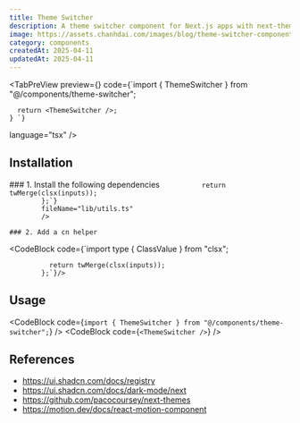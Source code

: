 ```yaml
---
title: Theme Switcher
description: A theme switcher component for Next.js apps with next-themes and Tailwind CSS, supporting system, light, and dark modes.
image: https://assets.chanhdai.com/images/blog/theme-switcher-component.webp
category: components
createdAt: 2025-04-11
updatedAt: 2025-04-11
---
```


<TabPreView
  preview={<ThemeSwitcher />}
  code={`import { ThemeSwitcher } from "@/components/theme-switcher";

      return <ThemeSwitcher />;
    } `}
language="tsx"
/>

## Installation

<TabGroup>
  <TabPanel value="preview">
      <TabInstall
        pnpmCode="pnpm install next-themes lucide-react motion clsx tailwind-merge"
        yarnCode="yarn install next-themes lucide-react motion clsx tailwind-merge"
        npmCode="npm install next-themes lucide-react motion clsx tailwind-merge"
        bunCode="bun install next-themes lucide-react motion clsx tailwind-merge"
        language="bash"
      />
  </TabPanel>

  <TabPanel value="code">
    ### 1. Install the following dependencies 
    <CodeBlock code={`import type { ClassValue } from "clsx";


              return twMerge(clsx(inputs));
            };`} 
            fileName="lib/utils.ts"
            />

    ### 2. Add a cn helper
   <CodeBlock code={`import type { ClassValue } from "clsx";


              return twMerge(clsx(inputs));
            };`}/>
  </TabPanel>
</TabGroup>

## Usage

<CodeBlock
  code={`import { ThemeSwitcher } from "@/components/theme-switcher";`}
/>
<CodeBlock code={`<ThemeSwitcher />`} />

## References

- https://ui.shadcn.com/docs/registry
- https://ui.shadcn.com/docs/dark-mode/next
- https://github.com/pacocoursey/next-themes
- https://motion.dev/docs/react-motion-component
